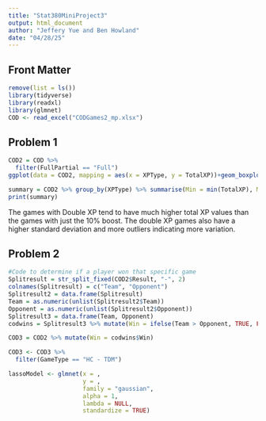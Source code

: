 ```yaml
---
title: "Stat380MiniProject3"
output: html_document
author: "Jeffery Yue and Ben Howland"
date: "04/28/25"
---
```


## Front Matter
```r
remove(list = ls())
library(tidyverse)
library(readxl)
library(glmnet)
COD <- read_excel("CODGames2_mp.xlsx")
```


## Problem 1
```r
COD2 = COD %>% 
  filter(FullPartial == "Full")
ggplot(data = COD2, mapping = aes(x = XPType, y = TotalXP))+geom_boxplot()+labs(x = "XP Type", y = "Total XP")
```
```r
summary = COD2 %>% group_by(XPType) %>% summarise(Min = min(TotalXP), Max = max(TotalXP), Mean = mean(TotalXP), Median = median(TotalXP), StdDev = sd(TotalXP))
print(summary)
```
The games with Double XP tend to have much higher total XP values than the games with just the 10% boost. The double XP games also have a higher standard deviation and more outliers indicating more variation. 


## Problem 2

```r
#Code to determine if a player won that specific game
Splitresult = str_split_fixed(COD2$Result, "-", 2)
colnames(Splitresult) = c("Team", "Opponent")
Splitresult2 = data.frame(Splitresult)
Team = as.numeric(unlist(Splitresult2$Team))
Opponent = as.numeric(unlist(Splitresult2$Opponent))
Splitresult3 = data.frame(Team, Opponent)
codwins = Splitresult3 %>% mutate(Win = ifelse(Team > Opponent, TRUE, FALSE), Loss = ifelse(Team < Opponent, TRUE, FALSE), Draw = ifelse(Team == Opponent, TRUE, FALSE))

COD3 = COD2 %>% mutate(Win = codwins$Win)
```

```r
COD3 <- COD3 %>%
  filter(GameType == "HC - TDM")

lassoModel <- glmnet(x = ,
                     y = ,
                     family = "gaussian",
                     alpha = 1,
                     lambda = NULL,
                     standardize = TRUE)
```

